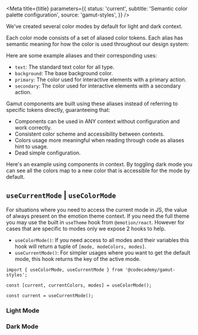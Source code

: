 

<Meta
  title={title}
  parameters={{
    status: 'current',
    subtitle: 'Semantic color palette configuration',
    source: 'gamut-styles',
  }}
/>

We've created several color modes by default for light and dark context.

Each color mode consists of a set of aliased color tokens. Each alias has semantic meaning for how the color is used throughout our design system:

Here are some example aliases and their corresponding uses:

- `text`: The standard text color for all type.
- `background`: The base background color.
- `primary`: The color used for interactive elements with a primary action.
- `secondary`: The color used for interactive elements with a secondary action.

Gamut components are built using these aliases instead of referring to specific tokens directly, guaranteeing that:

- Components can be used in ANY context without configuration and work correctly.
- Consistent color scheme and accessibility between contexts.
- Colors usage more meaningful when reading through code as aliases hint to usage.
- Dead simple configuration.

Here's an example using components in context. By toggling dark mode you can see all the colors map to a new color that is accessible for the mode by default.

<ColorModeExample />

## `useCurrentMode` | `useColorMode`

For situations where you need to access the current mode in JS, the value of always present on the emotion theme context. If you need the full theme you may use the built in `useTheme` hook from `@emotion/react`. However for cases that are specific to modes only we expose 2 hooks to help.

- `useColorMode()`: If you need access to all modes and their variables this hook will return a tuple of `[mode, modeColors, modes]`.
- `useCurrentMode()`: For simpler usages where you want to get the default mode, this hook returns the key of the active mode.

```tsx
import { useColorMode, useCurrentMode } from '@codecademy/gamut-styles';

const [current, currentColors, modes] = useColorMode();

const current = useCurrentMode();
```

### Light Mode

<Story id="foundations-theme--light" />

### Dark Mode

<Story id="foundations-theme--dark" />
